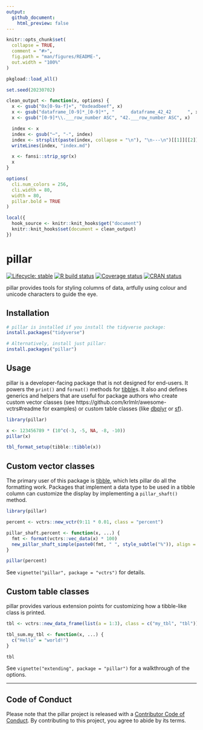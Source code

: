 ```yaml
---
output:
  github_document:
    html_preview: false
---
```


<!-- README.md and index.md are generated from README.Rmd. Please edit that file. -->

```r
knitr::opts_chunk$set(
  collapse = TRUE,
  comment = "#>",
  fig.path = "man/figures/README-",
  out.width = "100%"
)

pkgload::load_all()

set.seed(20230702)

clean_output <- function(x, options) {
  x <- gsub("0x[0-9a-f]+", "0xdeadbeef", x)
  x <- gsub("dataframe_[0-9]*_[0-9]*", "      dataframe_42_42      ", x)
  x <- gsub("[0-9]*\\.___row_number ASC", "42.___row_number ASC", x)

  index <- x
  index <- gsub("─", "-", index)
  index <- strsplit(paste(index, collapse = "\n"), "\n---\n")[[1]][[2]]
  writeLines(index, "index.md")

  x <- fansi::strip_sgr(x)
  x
}

options(
  cli.num_colors = 256,
  cli.width = 80,
  width = 80,
  pillar.bold = TRUE
)

local({
  hook_source <- knitr::knit_hooks$get("document")
  knitr::knit_hooks$set(document = clean_output)
})
```


# pillar

<!-- badges: start -->
[![Lifecycle: stable](https://img.shields.io/badge/lifecycle-stable-brightgreen.svg)](https://lifecycle.r-lib.org/articles/stages.html#stable)
[![R build status](https://github.com/r-lib/pillar/actions/workflows/R-CMD-check.yaml/badge.svg)](https://github.com/r-lib/pillar/actions)
[![Coverage status](https://codecov.io/gh/r-lib/pillar/branch/main/graph/badge.svg)](https://app.codecov.io/gh/r-lib/pillar)
[![CRAN status](https://www.r-pkg.org/badges/version/pillar)](https://cran.r-project.org/package=pillar)
<!-- badges: end -->


pillar provides tools for styling columns of data, artfully using colour and unicode characters to guide the eye.


## Installation

```r
# pillar is installed if you install the tidyverse package:
install.packages("tidyverse")

# Alternatively, install just pillar:
install.packages("pillar")
```


## Usage

pillar is a developer-facing package that is not designed for end-users.
It powers the `print()` and `format()` methods for [tibble](https://tibble.tidyverse.org/)s.
It also and defines generics and helpers that are useful for package authors who create custom vector classes (see https://github.com/krlmlr/awesome-vctrs#readme for examples) or custom table classes (like [dbplyr](https://dbplyr.tidyverse.org/) or [sf](https://r-spatial.github.io/sf/)).

```r
library(pillar)

x <- 123456789 * (10^c(-3, -5, NA, -8, -10))
pillar(x)

tbl_format_setup(tibble::tibble(x))
```

## Custom vector classes

The primary user of this package is [tibble](https://github.com/tidyverse/tibble), which lets pillar do all the formatting work.
Packages that implement a data type to be used in a tibble column can customize the display by implementing a `pillar_shaft()` method.

```r
library(pillar)

percent <- vctrs::new_vctr(9:11 * 0.01, class = "percent")

pillar_shaft.percent <- function(x, ...) {
  fmt <- format(vctrs::vec_data(x) * 100)
  new_pillar_shaft_simple(paste0(fmt, " ", style_subtle("%")), align = "right")
}

pillar(percent)
```

See `vignette("pillar", package = "vctrs")` for details.


## Custom table classes

pillar provides various extension points for customizing how a tibble-like class is printed.

```r
tbl <- vctrs::new_data_frame(list(a = 1:3), class = c("my_tbl", "tbl"))

tbl_sum.my_tbl <- function(x, ...) {
  c("Hello" = "world!")
}

tbl
```

See `vignette("extending", package = "pillar")` for a walkthrough of the options.

---

## Code of Conduct

Please note that the pillar project is released with a [Contributor Code of Conduct](https://pillar.r-lib.org/CODE_OF_CONDUCT.html).
By contributing to this project, you agree to abide by its terms.
